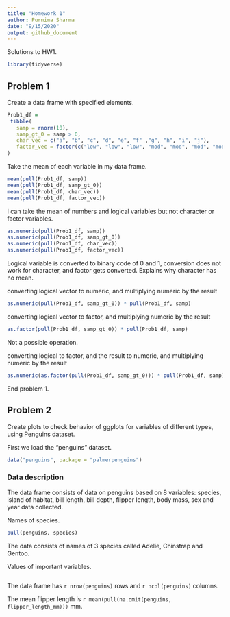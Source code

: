 ```yaml
---
title: "Homework 1"
author: Purnima Sharma
date: "9/15/2020"
output: github_document
---
```


Solutions to HW1.

```r
library(tidyverse)
```


## Problem 1

Create a data frame with specified elements.

```r
Prob1_df = 
 tibble(
   samp = rnorm(10),
   samp_gt_0 = samp > 0,
   char_vec = c("a", "b", "c", "d", "e", "f" ,"g", "h", "i", "j"),
   factor_vec = factor(c("low", "low", "low", "mod", "mod", "mod", "mod",   "high", "high", "high"))
)
```

Take the mean of each variable in my data frame.

```r
mean(pull(Prob1_df, samp))
mean(pull(Prob1_df, samp_gt_0))
mean(pull(Prob1_df, char_vec))
mean(pull(Prob1_df, factor_vec))
```

I can take the mean of numbers and logical variables but not character or factor variables.


```r
as.numeric(pull(Prob1_df, samp))
as.numeric(pull(Prob1_df, samp_gt_0))
as.numeric(pull(Prob1_df, char_vec))
as.numeric(pull(Prob1_df, factor_vec))
```

Logical variable is converted to binary code of 0 and 1, conversion does not work for character, and factor gets converted. Explains why character has no mean.


converting logical vector to numeric, and multiplying numeric by the result

```r
as.numeric(pull(Prob1_df, samp_gt_0)) * pull(Prob1_df, samp)
```



converting logical vector to factor, and multiplying numeric by the result

```r
as.factor(pull(Prob1_df, samp_gt_0)) * pull(Prob1_df, samp)
```
Not a possible operation.


converting logical to factor, and the result to numeric,  and multiplying numeric by the result

```r
as.numeric(as.factor(pull(Prob1_df, samp_gt_0))) * pull(Prob1_df, samp)
```
End problem 1.


## Problem 2

Create plots to check behavior of ggplots for variables of different types, using Penguins dataset.
 
 First we load the "penguins" dataset.
 
```r
data("penguins", package = "palmerpenguins")
```


### Data description

   The data frame consists of data on penguins based on 8 variables: species, island of habitat, bill length, bill depth, flipper length, body mass, sex and year data collected.
   
  Names of species.
   
```r
pull(penguins, species)
```
   
   The data consists of names of 3 species called Adelie, Chinstrap and Gentoo.
   
   Values of important variables.
   
```r


```
   
      

 The data frame has `r nrow(penguins)` rows and `r ncol(penguins)` columns.
 

The mean flipper length is `r mean(pull(na.omit(penguins, flipper_length_mm)))` mm.
 
 
